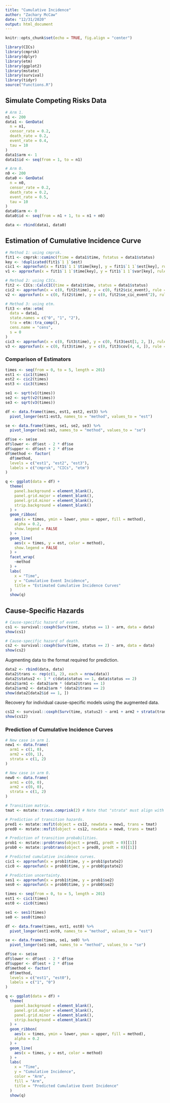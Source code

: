 ```yaml
---
title: "Cumulative Incidence"
author: "Zachary McCaw"
date: "12/31/2020"
output: html_document
---
```


```r
knitr::opts_chunk$set(echo = TRUE, fig.align = "center")
```

```r
library(CICs)
library(cmprsk)
library(dplyr)
library(etm)
library(ggplot2)
library(mstate)
library(survival)
library(tidyr)
source("Functions.R")
```

## Simulate Competing Risks Data

```r
# Arm 1.
n1 <- 200
data1 <- GenData(
  n = n1,
  censor_rate = 0.2,
  death_rate = 0.2,
  event_rate = 0.4,
  tau = 10
)
data1$arm <- 1
data1$id <- seq(from = 1, to = n1)

# Arm 0.
n0 <- 200
data0 <- GenData(
  n = n0,
  censor_rate = 0.2,
  death_rate = 0.2,
  event_rate = 0.5,
  tau = 10
)
data0$arm <- 0
data0$id <- seq(from = n1 + 1, to = n1 + n0)

data <- rbind(data1, data0)
```

## Estimation of Cumulative Incidence Curve

```r
# Method 1: using cmprsk.
fit1 <- cmprsk::cuminc(ftime = data1$time, fstatus = data1$status)
key <- !duplicated(fit1$`1 1`$est)
cic1 <- approxfun(x = fit1$`1 1`$time[key], y = fit1$`1 1`$est[key], rule = 2)
v1 <- approxfun(x = fit1$`1 1`$time[key], y = fit1$`1 1`$var[key], rule = 2)

# Method 2: using CICs.
fit2 <- CICs::CalcCIC(time = data1$time, status = data1$status)
cic2 <- approxfun(x = c(0, fit2$time), y = c(0, fit2$cic_event), rule = 2)
v2 <- approxfun(x = c(0, fit2$time), y = c(0, fit2$se_cic_event^2), rule = 2)

# Method 3: using etm.
fit3 <- etm::etm(
  data = data1,
  state.names = c("0", "1", "2"),
  tra = etm::tra_comp(),
  cens.name = "cens",
  s = 0
)
cic3 <- approxfun(x = c(0, fit3$time), y = c(0, fit3$est[1, 2, ]), rule = 2)
v3 <- approxfun(x = c(0, fit3$time), y = c(0, fit3$cov[4, 4, ]), rule = 2)
```

### Comparison of Estimators

```r
times <- seq(from = 0, to = 5, length = 201)
est1 <- cic1(times)
est2 <- cic2(times)
est3 <- cic3(times)

se1 <- sqrt(v1(times))
se2 <- sqrt(v2(times))
se3 <- sqrt(v3(times))

df <- data.frame(times, est1, est2, est3) %>% 
  pivot_longer(est1:est3, names_to = "method", values_to = "est")

se <- data.frame(times, se1, se2, se3) %>%
  pivot_longer(se1:se3, names_to = "method", values_to = "se")

df$se <- se$se
df$lower <- df$est - 2 * df$se
df$upper <- df$est + 2 * df$se
df$method <- factor(
  df$method, 
  levels = c("est1", "est2", "est3"),
  labels = c("cmprsk", "CICs", "etm")
)

q <- ggplot(data = df) + 
  theme(
    panel.background = element_blank(),
    panel.grid.major = element_blank(),
    panel.grid.minor = element_blank(),
    strip.background = element_blank()
  ) +
  geom_ribbon(
    aes(x = times, ymin = lower, ymax = upper, fill = method),
    alpha = 0.2,
    show.legend = FALSE
  ) + 
  geom_line(
    aes(x = times, y = est, color = method),
    show.legend = FALSE
  ) +
  facet_wrap(
    ~method
  ) +
  labs(
    x = "Time",
    y = "Cumulative Event Incidence",
    title = "Estimated Cumulative Incidence Curves"
  )
  show(q)
```

## Cause-Specific Hazards

```r
# Cause-specific hazard of event.
cs1 <- survival::coxph(Surv(time, status == 1) ~ arm, data = data)
show(cs1)

# Cause-specific hazard of death.
cs2 <- survival::coxph(Surv(time, status == 2) ~ arm, data = data)
show(cs2)
```

Augmenting data to the format required for prediction.

```r
data2 <- rbind(data, data)
data2$trans <- rep(c(1, 2), each = nrow(data))
data2$status2 <- 1 * c(data$status == 1, data$status == 2)
data2$arm1 <- data2$arm * (data2$trans == 1)
data2$arm2 <- data2$arm * (data2$trans == 2)
show(data2[data2$id == 1, ])
```

Recovery for individual cause-specific models using the augmented data.

```r
cs12 <- survival::coxph(Surv(time, status2) ~ arm1 + arm2 + strata(trans), data = data2)
show(cs12)
```

### Prediction of Cumulative Incidence Curves

```r
# New case in arm 1.
new1 <- data.frame(
  arm1 = c(1, 0),
  arm2 = c(0, 1),
  strata = c(1, 2)
)

# New case in arm 0.
new0 <- data.frame(
  arm1 = c(0, 0),
  arm2 = c(0, 0),
  strata = c(1, 2)
)

# Transition matrix.
tmat <- mstate::trans.comprisk(2) # Note that "strata" must align with tmat.

# Prediction of transition hazards.
pred1 <- mstate::msfit(object = cs12, newdata = new1, trans = tmat)
pred0 <- mstate::msfit(object = cs12, newdata = new0, trans = tmat)

# Prediction of transition probabilities.
prob1 <- mstate::probtrans(object = pred1, predt = 0)[[1]]
prob0 <- mstate::probtrans(object = pred0, predt = 0)[[1]]

# Predicted cumulative incidence curves.
cic1 <- approxfun(x = prob1$time, y = prob1$pstate2)
cic0 <- approxfun(x = prob0$time, y = prob0$pstate2)

# Prediction uncertainty.
ses1 <- approxfun(x = prob1$time, y = prob1$se2)
ses0 <- approxfun(x = prob0$time, y = prob0$se2)
```

```r
times <- seq(from = 0, to = 5, length = 201)
est1 <- cic1(times)
est0 <- cic0(times)

se1 <- ses1(times)
se0 <- ses0(times)

df <- data.frame(times, est1, est0) %>% 
  pivot_longer(est1:est0, names_to = "method", values_to = "est")

se <- data.frame(times, se1, se0) %>%
  pivot_longer(se1:se0, names_to = "method", values_to = "se")

df$se <- se$se
df$lower <- df$est - 2 * df$se
df$upper <- df$est + 2 * df$se
df$method <- factor(
  df$method, 
  levels = c("est1", "est0"),
  labels = c("1", "0")
)

q <- ggplot(data = df) + 
  theme(
    panel.background = element_blank(),
    panel.grid.major = element_blank(),
    panel.grid.minor = element_blank(),
    strip.background = element_blank()
  ) +
  geom_ribbon(
    aes(x = times, ymin = lower, ymax = upper, fill = method),
    alpha = 0.2
  ) + 
  geom_line(
    aes(x = times, y = est, color = method)
  ) +
  labs(
    x = "Time",
    y = "Cumulative Incidence",
    color = "Arm",
    fill = "Arm",
    title = "Predicted Cumulative Event Incidence"
  )
  show(q)

```